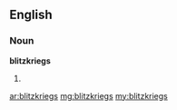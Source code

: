==English==

===Noun===
'''blitzkriegs'''

# {{plural of|blitzkrieg}}

[[ar:blitzkriegs]]
[[mg:blitzkriegs]]
[[my:blitzkriegs]]